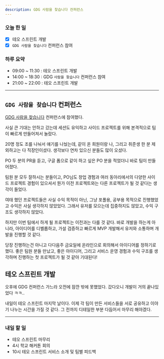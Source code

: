 ```yaml
---
description: GDG 사람을 찾습니다 컨퍼런스
---
```


### 오늘 한 일

- [x] 테오 스프린트 개발
- [x] `GDG 사람을 찾습니다` 컨퍼런스 참여

### 하루 요약

- 09:00 ~ 11:30 : 테오 스프린트 개발
- 14:00 ~ 18:30 : GDG `사람을 찾습니다` 컨퍼런스 참여
- 21:00 ~ 22:00 : 테오 스프린트 개발

---

## `GDG 사람을 찾습니다` 컨퍼런스

[GDG 사람을 찾습니다](https://festa.io/events/3454) 컨퍼런스에 참여했다.

사실 큰 기대는 안하고 갔는데 세션도 유익하고 사이드 프로젝트를 위해 본격적으로 팀이 빠르게 만들어져서 놀랐다.

20명 정도 조를 나눠서 얘기를 나눴는데, 같이 온 희원이랑 나, 그리고 취준생 한 분 제외하고는 다 직장인이셨다. 생각보다 연차 있으신 분들도 많이 오셨다.

PO 두 분의 PR을 듣고, 구글 폼으로 같이 하고 싶은 PO 분을 적었더니 바로 팀이 만들어졌다.

팀원 분 모두 잘하시는 분들이고, PO님도 창업 경험과 여러 동아리에서의 다양한 사이드 프로젝트 경험이 있으셔서 뭔가 이전 프로젝트와는 다른 프로젝트가 될 것 같다는 생각이 들었다.

여태 했던 프로젝트들은 사실 수익 목적이 아닌, 그냥 포폴용, 공부용 목적으로 진행했었고 수익은 사실 생각하지 않았었다. 그래서 유저를 모으는데 집중하지도 않았고, 수익 구조도 생각하지 않았다.

하지만 이번 팀에서 하게 될 프로젝트는 이전과는 다를 것 같다. 바로 개발을 하는게 아니라, 아이디어를 디벨롭하고, 가설 검증하고 빠르게 MVP 개발해서 유저와 소통하며 개발을 진행할 것 같다.

당장 진행하는건 아니고 다다음주 금요일에 온라인으로 회의해서 아이디어를 정하기로 했다. 좋은 팀원 분들 만났고, 좋은 아이디어, 그리고 서비스 운영 경험과 수익 구조를 생각하며 진행하는 첫 프로젝트가 될 것 같아 기대된다!

## 테오 스프린트 개발

오후에 GDG 컨퍼런스 가느라 오전에 잠깐 밖에 못했었다. 갔다오니 개발이 거의 끝나있었다 ㅋㅋ..

내일이 테오 스프린트 마지막 날이다. 이제 각 팀이 만든 서비스들을 서로 공유하고 이야기 나누는 시간을 가질 것 같다. 그 전까지 디테일한 부분 다듬어서 마무리 해야겠다.

---

### 내일 할 일

- 테오 스프린트 마무리
- 4시 학교 해커톤 회의
- 10시 테오 스프린트 서비스 소개 및 팀별 피드백
